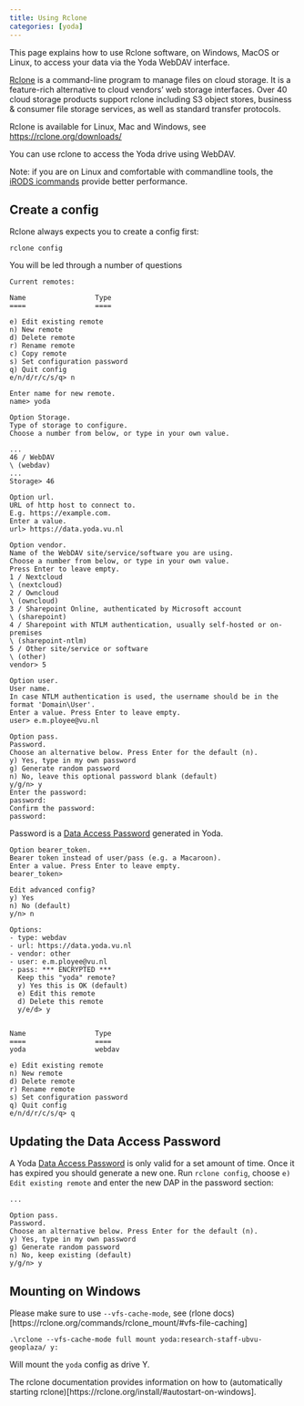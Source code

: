 ```yaml
---
title: Using Rclone
categories: [yoda]
---
```


This page explains how to use Rclone software, on Windows, MacOS or Linux, to access your data via the Yoda WebDAV interface. 

[Rclone](https://rclone.org/) is a command-line program to manage files on cloud storage. 
It is a feature-rich alternative to cloud vendors' web storage interfaces. 
Over 40 cloud storage products support rclone including S3 object stores, business & consumer file storage services, 
as well as standard transfer protocols.

Rclone is available for Linux, Mac and Windows, see [https://rclone.org/downloads/](https://rclone.org/downloads/) 

You can use rclone to access the Yoda drive using WebDAV.

Note: if you are on Linux and comfortable with commandline tools, the [iRODS icommands](./yoda_using_icommands.qmd) provide better performance.

## Create a config
Rclone always expects you to create a config first:
```
rclone config
```
You will be led through a number of questions
```
Current remotes:

Name                 Type
====                 ====

e) Edit existing remote
n) New remote
d) Delete remote
r) Rename remote
c) Copy remote
s) Set configuration password
q) Quit config
e/n/d/r/c/s/q> n

Enter name for new remote.
name> yoda
```
```
Option Storage.
Type of storage to configure.
Choose a number from below, or type in your own value.

...
46 / WebDAV
\ (webdav)
...
Storage> 46
```
```
Option url.
URL of http host to connect to.
E.g. https://example.com.
Enter a value.
url> https://data.yoda.vu.nl
```
```
Option vendor.
Name of the WebDAV site/service/software you are using.
Choose a number from below, or type in your own value.
Press Enter to leave empty.
1 / Nextcloud
\ (nextcloud)
2 / Owncloud
\ (owncloud)
3 / Sharepoint Online, authenticated by Microsoft account
\ (sharepoint)
4 / Sharepoint with NTLM authentication, usually self-hosted or on-premises
\ (sharepoint-ntlm)
5 / Other site/service or software
\ (other)
vendor> 5
```
```
Option user.
User name.
In case NTLM authentication is used, the username should be in the format 'Domain\User'.
Enter a value. Press Enter to leave empty.
user> e.m.ployee@vu.nl
```
```
Option pass.
Password.
Choose an alternative below. Press Enter for the default (n).
y) Yes, type in my own password
g) Generate random password
n) No, leave this optional password blank (default)
y/g/n> y
Enter the password:
password:
Confirm the password:
password:
```
Password is a [Data Access Password](./yoda_dap.qmd) generated in Yoda.
```
Option bearer_token.
Bearer token instead of user/pass (e.g. a Macaroon).
Enter a value. Press Enter to leave empty.
bearer_token>

Edit advanced config?
y) Yes
n) No (default)
y/n> n
```
```
Options:
- type: webdav
- url: https://data.yoda.vu.nl
- vendor: other
- user: e.m.ployee@vu.nl
- pass: *** ENCRYPTED ***
  Keep this "yoda" remote?
  y) Yes this is OK (default)
  e) Edit this remote
  d) Delete this remote
  y/e/d> y


Name                 Type
====                 ====
yoda                 webdav

e) Edit existing remote
n) New remote
d) Delete remote
r) Rename remote
s) Set configuration password
q) Quit config
e/n/d/r/c/s/q> q
```

## Updating the Data Access Password
A Yoda [Data Access Password](./yoda_dap.qmd) is only valid for a set amount of time. Once it has expired you should generate a new one. Run `rclone config`, choose `e) Edit existing remote` and enter the new DAP in the password section:
```
...

Option pass.
Password.
Choose an alternative below. Press Enter for the default (n).
y) Yes, type in my own password
g) Generate random password
n) No, keep existing (default)
y/g/n> y
```

## Mounting on Windows
Please make sure to use `--vfs-cache-mode`, see (rlone docs)[https://rclone.org/commands/rclone_mount/#vfs-file-caching]

```
.\rclone --vfs-cache-mode full mount yoda:research-staff-ubvu-geoplaza/ y:
```
Will mount the `yoda` config as drive Y.

The rclone documentation provides information on how to (automatically starting rclone)[https://rclone.org/install/#autostart-on-windows].